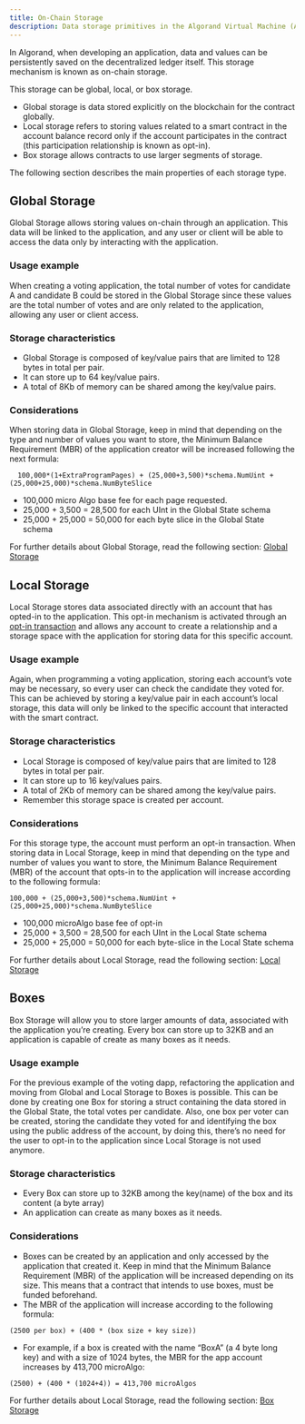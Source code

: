 ```yaml
---
title: On-Chain Storage
description: Data storage primitives in the Algorand Virtual Machine (AVM)
---
```


In Algorand, when developing an application, data and values can be persistently saved on the decentralized ledger itself. This storage mechanism is known as on-chain storage.

This storage can be global, local, or box storage.

- Global storage is data stored explicitly on the blockchain for the contract globally.
- Local storage refers to storing values related to a smart contract in the account balance record only if the account participates in the contract (this participation relationship is known as opt-in).
- Box storage allows contracts to use larger segments of storage.

The following section describes the main properties of each storage type.

## Global Storage

Global Storage allows storing values on-chain through an application. This data will be linked to the application, and any user or client will be able to access the data only by interacting with the application.

### Usage example

When creating a voting application, the total number of votes for candidate A and candidate B could be stored in the Global Storage since these values are the total number of votes and are only related to the application, allowing any user or client access.

### Storage characteristics

- Global Storage is composed of key/value pairs that are limited to 128 bytes in total per pair.
- It can store up to 64 key/value pairs.
- A total of 8Kb of memory can be shared among the key/value pairs.

### Considerations

When storing data in Global Storage, keep in mind that depending on the type and number of values you want to store, the Minimum Balance Requirement (MBR) of the application creator will be increased following the next formula:

```
  100,000*(1+ExtraProgramPages) + (25,000+3,500)*schema.NumUint + (25,000+25,000)*schema.NumByteSlice
```

- 100,000 micro Algo base fee for each page requested.
- 25,000 + 3,500 = 28,500 for each UInt in the Global State schema
- 25,000 + 25,000 = 50,000 for each byte slice in the Global State schema

For further details about Global Storage, read the following section: [Global Storage](/build/smart_contracts/storage/global/)

## Local Storage

Local Storage stores data associated directly with an account that has opted-in to the application. This opt-in mechanism is activated through an [opt-in transaction](#) and allows any account to create a relationship and a storage space with the application for storing data for this specific account.

### Usage example

Again, when programming a voting application, storing each account’s vote may be necessary, so every user can check the candidate they voted for. This can be achieved by storing a key/value pair in each account’s local storage, this data will only be linked to the specific account that interacted with the smart contract.

### Storage characteristics

- Local Storage is composed of key/value pairs that are limited to 128 bytes in total per pair.
- It can store up to 16 key/values pairs.
- A total of 2Kb of memory can be shared among the key/value pairs.
- Remember this storage space is created per account.

### Considerations

For this storage type, the account must perform an opt-in transaction.
When storing data in Local Storage, keep in mind that depending on the type and number of values you want to store, the Minimum Balance Requirement (MBR) of the account that opts-in to the application will increase according to the following formula:

```
100,000 + (25,000+3,500)*schema.NumUint + (25,000+25,000)*schema.NumByteSlice
```

- 100,000 microAlgo base fee of opt-in
- 25,000 + 3,500 = 28,500 for each UInt in the Local State schema
- 25,000 + 25,000 = 50,000 for each byte-slice in the Local State schema

For further details about Local Storage, read the following section: [Local Storage](/build/smart_contracts/storage/local/)

## Boxes

Box Storage will allow you to store larger amounts of data, associated with the application you’re creating. Every box can store up to 32KB and an application is capable of create as many boxes as it needs.

### Usage example

For the previous example of the voting dapp, refactoring the application and moving from Global and Local Storage to Boxes is possible. This can be done by creating one Box for storing a struct containing the data stored in the Global State, the total votes per candidate. Also, one box per voter can be created, storing the candidate they voted for and identifying the box using the public address of the account, by doing this, there’s no need for the user to opt-in to the application since Local Storage is not used anymore.

### Storage characteristics

- Every Box can store up to 32KB among the key(name) of the box and its content (a byte array)
- An application can create as many boxes as it needs.

### Considerations

- Boxes can be created by an application and only accessed by the application that created it. Keep in mind that the Minimum Balance Requirement (MBR) of the application will be increased depending on its size. This means that a contract that intends to use boxes, must be funded beforehand.
- The MBR of the application will increase according to the following formula:

```
(2500 per box) + (400 * (box size + key size))
```

- For example, if a box is created with the name “BoxA” (a 4 byte long key) and with a size of 1024 bytes, the MBR for the app account increases by 413,700 microAlgo:

```
(2500) + (400 * (1024+4)) = 413,700 microAlgos
```

For further details about Local Storage, read the following section: [Box Storage](/build/smart_contracts/storage/box/)
